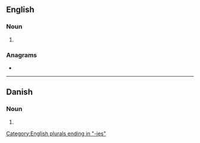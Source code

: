 {{also|Furies}}
==English==

===Noun===
{{head|en|noun plural form}}

# {{plural of|fury|lang=en}}

===Anagrams===
* {{anagrams|en|rufies|surfie}}

[[Category:English plurals ending in "-ies"]]

----

==Danish==

===Noun===
{{head|da|noun form}}

# {{genitive singular indefinite of|furie|lang=da}}
